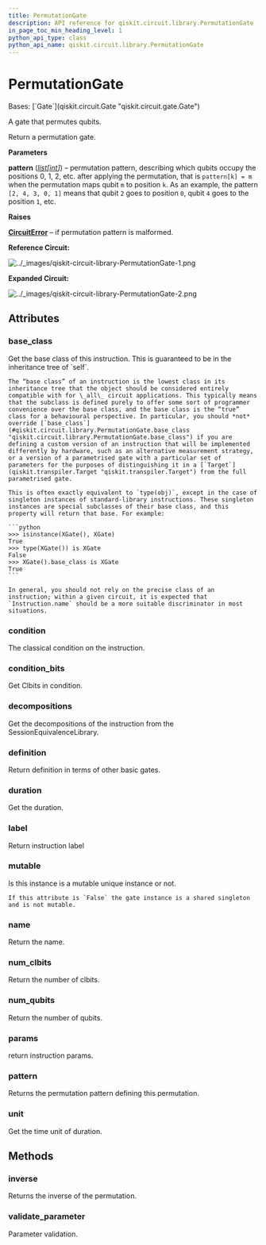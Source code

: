 ```yaml
---
title: PermutationGate
description: API reference for qiskit.circuit.library.PermutationGate
in_page_toc_min_heading_level: 1
python_api_type: class
python_api_name: qiskit.circuit.library.PermutationGate
---
```


# PermutationGate

<Class id="qiskit.circuit.library.PermutationGate" isDedicatedPage={true} github="https://github.com/Qiskit/qiskit/tree/stable/1.0/qiskit/circuit/library/generalized_gates/permutation.py#L97-L190" signature="qiskit.circuit.library.PermutationGate(pattern)">
  Bases: [`Gate`](qiskit.circuit.Gate "qiskit.circuit.gate.Gate")

  A gate that permutes qubits.

  Return a permutation gate.

  **Parameters**

  **pattern** ([*list*](https://docs.python.org/3/library/stdtypes.html#list "(in Python v3.12)")*\[*[*int*](https://docs.python.org/3/library/functions.html#int "(in Python v3.12)")*]*) – permutation pattern, describing which qubits occupy the positions 0, 1, 2, etc. after applying the permutation, that is `pattern[k] = m` when the permutation maps qubit `m` to position `k`. As an example, the pattern `[2, 4, 3, 0, 1]` means that qubit `2` goes to position `0`, qubit `4` goes to the position `1`, etc.

  **Raises**

  [**CircuitError**](circuit#qiskit.circuit.CircuitError "qiskit.circuit.CircuitError") – if permutation pattern is malformed.

  **Reference Circuit:**

  ![../\_images/qiskit-circuit-library-PermutationGate-1.png](/images/api/qiskit/qiskit-circuit-library-PermutationGate-1.png)

  **Expanded Circuit:**

  ![../\_images/qiskit-circuit-library-PermutationGate-2.png](/images/api/qiskit/qiskit-circuit-library-PermutationGate-2.png)

  ## Attributes

  ### base\_class

  <Attribute id="qiskit.circuit.library.PermutationGate.base_class" name="base_class">
    Get the base class of this instruction. This is guaranteed to be in the inheritance tree of `self`.

    The “base class” of an instruction is the lowest class in its inheritance tree that the object should be considered entirely compatible with for \_all\_ circuit applications. This typically means that the subclass is defined purely to offer some sort of programmer convenience over the base class, and the base class is the “true” class for a behavioural perspective. In particular, you should *not* override [`base_class`](#qiskit.circuit.library.PermutationGate.base_class "qiskit.circuit.library.PermutationGate.base_class") if you are defining a custom version of an instruction that will be implemented differently by hardware, such as an alternative measurement strategy, or a version of a parametrised gate with a particular set of parameters for the purposes of distinguishing it in a [`Target`](qiskit.transpiler.Target "qiskit.transpiler.Target") from the full parametrised gate.

    This is often exactly equivalent to `type(obj)`, except in the case of singleton instances of standard-library instructions. These singleton instances are special subclasses of their base class, and this property will return that base. For example:

    ```python
    >>> isinstance(XGate(), XGate)
    True
    >>> type(XGate()) is XGate
    False
    >>> XGate().base_class is XGate
    True
    ```

    In general, you should not rely on the precise class of an instruction; within a given circuit, it is expected that `Instruction.name` should be a more suitable discriminator in most situations.
  </Attribute>

  ### condition

  <Attribute id="qiskit.circuit.library.PermutationGate.condition" name="condition">
    The classical condition on the instruction.
  </Attribute>

  ### condition\_bits

  <Attribute id="qiskit.circuit.library.PermutationGate.condition_bits" name="condition_bits">
    Get Clbits in condition.
  </Attribute>

  ### decompositions

  <Attribute id="qiskit.circuit.library.PermutationGate.decompositions" name="decompositions">
    Get the decompositions of the instruction from the SessionEquivalenceLibrary.
  </Attribute>

  ### definition

  <Attribute id="qiskit.circuit.library.PermutationGate.definition" name="definition">
    Return definition in terms of other basic gates.
  </Attribute>

  ### duration

  <Attribute id="qiskit.circuit.library.PermutationGate.duration" name="duration">
    Get the duration.
  </Attribute>

  ### label

  <Attribute id="qiskit.circuit.library.PermutationGate.label" name="label">
    Return instruction label
  </Attribute>

  ### mutable

  <Attribute id="qiskit.circuit.library.PermutationGate.mutable" name="mutable">
    Is this instance is a mutable unique instance or not.

    If this attribute is `False` the gate instance is a shared singleton and is not mutable.
  </Attribute>

  ### name

  <Attribute id="qiskit.circuit.library.PermutationGate.name" name="name">
    Return the name.
  </Attribute>

  ### num\_clbits

  <Attribute id="qiskit.circuit.library.PermutationGate.num_clbits" name="num_clbits">
    Return the number of clbits.
  </Attribute>

  ### num\_qubits

  <Attribute id="qiskit.circuit.library.PermutationGate.num_qubits" name="num_qubits">
    Return the number of qubits.
  </Attribute>

  ### params

  <Attribute id="qiskit.circuit.library.PermutationGate.params" name="params">
    return instruction params.
  </Attribute>

  ### pattern

  <Attribute id="qiskit.circuit.library.PermutationGate.pattern" name="pattern">
    Returns the permutation pattern defining this permutation.
  </Attribute>

  ### unit

  <Attribute id="qiskit.circuit.library.PermutationGate.unit" name="unit">
    Get the time unit of duration.
  </Attribute>

  ## Methods

  ### inverse

  <Function id="qiskit.circuit.library.PermutationGate.inverse" name="inverse" github="https://github.com/Qiskit/qiskit/tree/stable/1.0/qiskit/circuit/library/generalized_gates/permutation.py#L174-L180" signature="inverse(annotated=False)">
    Returns the inverse of the permutation.
  </Function>

  ### validate\_parameter

  <Function id="qiskit.circuit.library.PermutationGate.validate_parameter" name="validate_parameter" github="https://github.com/Qiskit/qiskit/tree/stable/1.0/qiskit/circuit/library/generalized_gates/permutation.py#L165-L167" signature="validate_parameter(parameter)">
    Parameter validation.
  </Function>
</Class>

